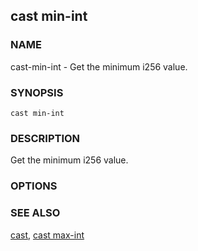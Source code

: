 
## cast min-int

### NAME

cast-min-int - Get the minimum i256 value.

### SYNOPSIS

`cast min-int`

### DESCRIPTION

Get the minimum i256 value.

### OPTIONS

<CommonOptions />

### SEE ALSO

[cast](/cast/reference/overview), [cast max-int](/cast/reference/cast-max-int.mdx)
